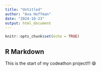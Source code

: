 ```yaml
---
title: "Untitled"
author: "Ava Hoffman"
date: "2024-10-23"
output: html_document
---
```


```r
knitr::opts_chunk$set(echo = TRUE)
```

## R Markdown

This is the start of my codeathon project!!! 😄
